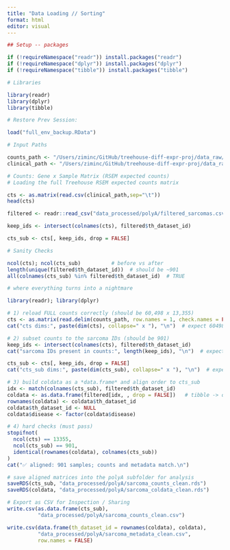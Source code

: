 ```yaml
---
title: "Data Loading // Sorting"
format: html
editor: visual
---
```


```r

## Setup -- packages

if (!requireNamespace("readr")) install.packages("readr")
if (!requireNamespace("dplyr")) install.packages("dplyr")
if (!requireNamespace("tibble")) install.packages("tibble")
```

```r

# Libraries

library(readr)
library(dplyr)
library(tibble)
```

```r

# Restore Prev Session:

load("full_env_backup.RData")
```

```r

# Input Paths

counts_path <- "/Users/ziminc/GitHub/treehouse-diff-expr-proj/data_raw/polyA/Tumor-25.01-Polya_ensembl_counts_60498genes_2025-03-03.tsv"
clinical_path <- "/Users/ziminc/GitHub/treehouse-diff-expr-proj/data_raw/polyA/Tumor-25.01-Polya_ensembl_counts_60498genes_2025-03-03.tsv"

```

```r

# Counts: Gene x Sample Matrix (RSEM expected counts)
# Loading the full Treehouse RSEM expected counts matrix

cts <- as.matrix(read.csv(clinical_path,sep="\t"))
head(cts)
```

```r

filtered <- readr::read_csv("data_processed/polyA/filtered_sarcomas.csv", show_col_types = FALSE)

keep_ids <- intersect(colnames(cts), filtered$th_dataset_id)

cts_sub <- cts[, keep_ids, drop = FALSE]
```

```r

# Sanity Checks

ncol(cts); ncol(cts_sub)          # before vs after
length(unique(filtered$th_dataset_id))  # should be ~901
all(colnames(cts_sub) %in% filtered$th_dataset_id)  # TRUE
```

```r

# where everything turns into a nightmare

library(readr); library(dplyr)

# 1) reload FULL counts correctly (should be 60,498 x 13,355)
cts <- as.matrix(read.delim(counts_path, row.names = 1, check.names = FALSE))
cat("cts dims:", paste(dim(cts), collapse=" x "), "\n")  # expect 60498 x 13355

# 2) subset counts to the sarcoma IDs (should be 901)
keep_ids <- intersect(colnames(cts), filtered$th_dataset_id)
cat("sarcoma IDs present in counts:", length(keep_ids), "\n")  # expect 901

cts_sub <- cts[, keep_ids, drop = FALSE]
cat("cts_sub dims:", paste(dim(cts_sub), collapse=" x "), "\n")  # expect 60498 x 901

# 3) build coldata as a *data.frame* and align order to cts_sub
idx <- match(colnames(cts_sub), filtered$th_dataset_id)
coldata <- as.data.frame(filtered[idx, , drop = FALSE])   # tibble -> df so rownames stick
rownames(coldata) <- coldata$th_dataset_id
coldata$th_dataset_id <- NULL
coldata$disease <- factor(coldata$disease)

# 4) hard checks (must pass)
stopifnot(
  ncol(cts) == 13355,
  ncol(cts_sub) == 901,
  identical(rownames(coldata), colnames(cts_sub))
)
cat("✅ aligned: 901 samples; counts and metadata match.\n")
```

```r
# save aligned matrices into the polyA subfolder for analysis
saveRDS(cts_sub, "data_processed/polyA/sarcoma_counts_clean.rds")
saveRDS(coldata, "data_processed/polyA/sarcoma_coldata_clean.rds")

# Export as CSV for Inspection / Sharing
write.csv(as.data.frame(cts_sub),
          "data_processed/polyA/sarcoma_counts_clean.csv")

write.csv(data.frame(th_dataset_id = rownames(coldata), coldata),
          "data_processed/polyA/sarcoma_metadata_clean.csv",
          row.names = FALSE)
```
